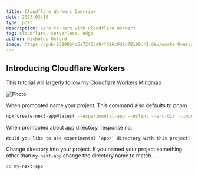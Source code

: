```yaml
---
title: Cloudflare Workers Overview
date: 2023-03-10
type: post
description: Zero to Hero with Cloudflare Workers
tag: cloudflare, serverless, edge
author: Nicholas Oxford
image: https://pub-93998b4c6a7245cd94fd26c0d8c78199.r2.dev/workerOverview.png
---
```


## Introducing Cloudflare Workers

This tutorial will largerly follow my [Cloudflare Workers Mindmap](https://excalidraw.com/#json=ZZgKmnqPdbXtVHfqTsiOr,0ZN7WYMFSC5lOu7Bv9m7Pw)

<div className="w-full flex justify-center items-center">


<Image
  src="https://pub-93998b4c6a7245cd94fd26c0d8c78199.r2.dev/cfWorker.png"
  alt="Photo"
  width={500}
  height={500}
  object-fit="contain"
  priority
  className="next-image"
/>

</div>
When promopted name your project. This command also defaults to pnpm

```bash
npx create-next-app@latest --experimental-app --eslint --src-dir --import-alias --use-pnpm --typescript --tailwind
```

When promopted about app directory, response no.

```bash
Would you like to use experimental `app/` directory with this project? (No/Yes) No
```

Change directory into your project. If you named your project something other than `my-next-app` change the directory name to match.

```bash
cd my-next-app
```
